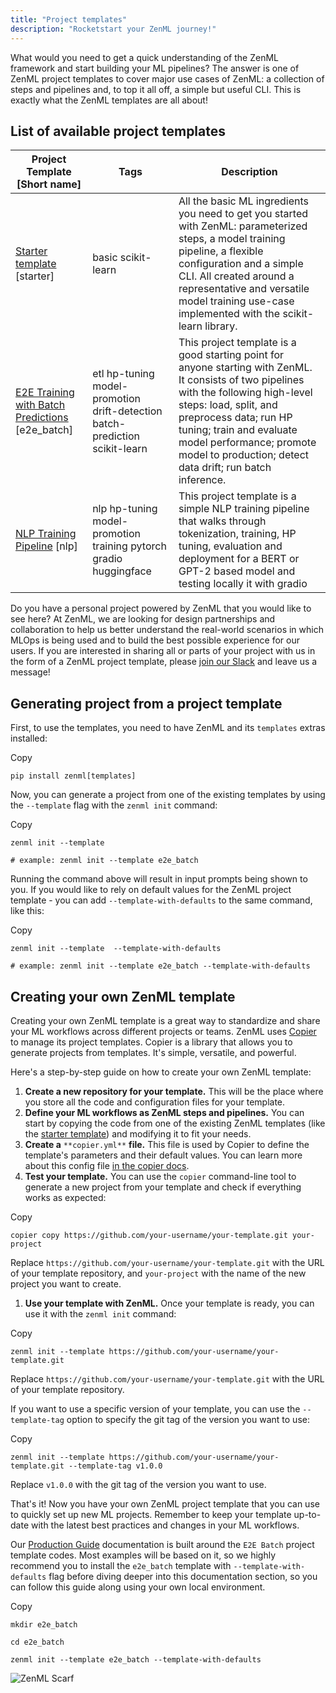 ```yaml
---
title: "Project templates"
description: "Rocketstart your ZenML journey!"
---
```


What would you need to get a quick understanding of the ZenML framework and start building your ML pipelines? The answer is one of ZenML project templates to cover major use cases of ZenML: a collection of steps and pipelines and, to top it all off, a simple but useful CLI. This is exactly what the ZenML templates are all about!

## List of available project templates

| Project Template \[Short name\]                                                                      | Tags                                                                        | Description                                                                                                                                                                                                                                                                                                  |
| ---------------------------------------------------------------------------------------------------- | --------------------------------------------------------------------------- | ------------------------------------------------------------------------------------------------------------------------------------------------------------------------------------------------------------------------------------------------------------------------------------------------------------ |
| [Starter template](https://github.com/zenml-io/template-starter) \[starter\]                         | basic scikit-learn                                                          | All the basic ML ingredients you need to get you started with ZenML: parameterized steps, a model training pipeline, a flexible configuration and a simple CLI. All created around a representative and versatile model training use-case implemented with the scikit-learn library.                         |
| [E2E Training with Batch Predictions](https://github.com/zenml-io/template-e2e-batch) \[e2e\_batch\] | etl hp-tuning model-promotion drift-detection batch-prediction scikit-learn | This project template is a good starting point for anyone starting with ZenML. It consists of two pipelines with the following high-level steps: load, split, and preprocess data; run HP tuning; train and evaluate model performance; promote model to production; detect data drift; run batch inference. |
| [NLP Training Pipeline](https://github.com/zenml-io/template-nlp) \[nlp\]                            | nlp hp-tuning model-promotion training pytorch gradio huggingface           | This project template is a simple NLP training pipeline that walks through tokenization, training, HP tuning, evaluation and deployment for a BERT or GPT-2 based model and testing locally it with gradio                                                                                                   |

Do you have a personal project powered by ZenML that you would like to see here? At ZenML, we are looking for design partnerships and collaboration to help us better understand the real-world scenarios in which MLOps is being used and to build the best possible experience for our users. If you are interested in sharing all or parts of your project with us in the form of a ZenML project template, please [join our Slack](https://zenml.io/slack/) and leave us a message!

## Generating project from a project template

First, to use the templates, you need to have ZenML and its `templates` extras installed:

Copy

```
pip install zenml[templates]
```

Now, you can generate a project from one of the existing templates by using the `--template` flag with the `zenml init` command:

Copy

```
zenml init --template 

# example: zenml init --template e2e_batch
```

Running the command above will result in input prompts being shown to you. If you would like to rely on default values for the ZenML project template - you can add `--template-with-defaults` to the same command, like this:

Copy

```
zenml init --template  --template-with-defaults

# example: zenml init --template e2e_batch --template-with-defaults
```

## Creating your own ZenML template

Creating your own ZenML template is a great way to standardize and share your ML workflows across different projects or teams. ZenML uses [Copier](https://copier.readthedocs.io/en/stable/) to manage its project templates. Copier is a library that allows you to generate projects from templates. It's simple, versatile, and powerful.

Here's a step-by-step guide on how to create your own ZenML template:

1. **Create a new repository for your template.** This will be the place where you store all the code and configuration files for your template.
2. **Define your ML workflows as ZenML steps and pipelines.** You can start by copying the code from one of the existing ZenML templates (like the [starter template](https://github.com/zenml-io/template-starter)) and modifying it to fit your needs.
3. **Create a** `**copier.yml**` **file.** This file is used by Copier to define the template's parameters and their default values. You can learn more about this config file [in the copier docs](https://copier.readthedocs.io/en/stable/creating/).
4. **Test your template.** You can use the `copier` command-line tool to generate a new project from your template and check if everything works as expected:

Copy

```
copier copy https://github.com/your-username/your-template.git your-project
```

Replace `https://github.com/your-username/your-template.git` with the URL of your template repository, and `your-project` with the name of the new project you want to create.

1. **Use your template with ZenML.** Once your template is ready, you can use it with the `zenml init` command:

Copy

```
zenml init --template https://github.com/your-username/your-template.git
```

Replace `https://github.com/your-username/your-template.git` with the URL of your template repository.

If you want to use a specific version of your template, you can use the `--template-tag` option to specify the git tag of the version you want to use:

Copy

```
zenml init --template https://github.com/your-username/your-template.git --template-tag v1.0.0
```

Replace `v1.0.0` with the git tag of the version you want to use.

That's it! Now you have your own ZenML project template that you can use to quickly set up new ML projects. Remember to keep your template up-to-date with the latest best practices and changes in your ML workflows.

Our [Production Guide](/user-guide/production-guide) documentation is built around the `E2E Batch` project template codes. Most examples will be based on it, so we highly recommend you to install the `e2e_batch` template with `--template-with-defaults` flag before diving deeper into this documentation section, so you can follow this guide along using your own local environment.

Copy

```
mkdir e2e_batch

cd e2e_batch

zenml init --template e2e_batch --template-with-defaults
```

![ZenML Scarf](/images/how-to/setting-up-a-project-repository)